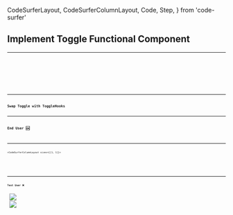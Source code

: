   CodeSurferLayout,
  CodeSurferColumnLayout,
  Code,
  Step,
} from 'code-surfer'

## Implement Toggle Functional Component

<ToggleHooks />

---

<CodeSurferLayout>
  <Code
    code={require('!!raw-loader!./ToggleHooks.0.js').default}
    lang="jsx"
    title="Implement Toggle Functional Component"
  />
  <Code
    code={require('!!raw-loader!./ToggleHooks.1.js').default}
    focus="1[17:24],5"
    lang="jsx"
    title="Implement Toggle Functional Component"
    subtitle="toggle state"
  />
  <Code
    code={require('!!raw-loader!./ToggleHooks.2.js').default}
    focus="7:9"
    lang="jsx"
    title="Implement Toggle Functional Component"
    subtitle="handleToggle function to switch the toggle"
  />
  <Code
    code={require('!!raw-loader!./ToggleHooks.3.js').default}
    focus="13[13:35]"
    lang="jsx"
    title="Implement Toggle Functional Component"
    subtitle="Render toggle state"
  />
  <Code
    code={require('!!raw-loader!../ToggleHooks.js').default}
    focus="14[15:36]"
    lang="jsx"
    title="Implement Toggle Functional Component"
    subtitle="Call handleToggle function"
  />
  <Code
    code={require('!!raw-loader!../ToggleHooks.js').default}
    focus="5,7:9,13[13:35],14[15:36]"
    lang="jsx"
    title="Implement Toggle Functional Component"
  />
</CodeSurferLayout>

---

## Swap Toggle with ToggleHooks

---

## End User 🆗

<ToggleHooks />

---

<CodeSurferColumnLayout sizes={[1, 1]}>

<Step title="Developer 🆗" subtitle="Simply swap the component name">
  <Code
    code={require('!!raw-loader!../App.js').default}
    focus="2[23:28]"
    lang="jsx"
    subtitle="Before"
  />
  <Code
    code={require('!!raw-loader!../AppHooks.js').default}
    focus="2[23:33]"
    lang="jsx"
    subtitle="After"
  />
</Step>

</CodeSurferColumnLayout>

---

## Test User ❌

<Split>
  <Image
    src={require('file-loader!./toggle-shallow-test-failure-result.png')}
    style={{
      margin: 'auto',
      height: '45vh',
      width: '45vw',
      backgroundPosition: 'right',
      backgroundSize: 'contain',
    }}
  />
  <Image
    src={require('file-loader!./toggle-shallow-test-failure-coverage.png')}
    style={{
      margin: '0 auto 0 0',
      height: '60vh',
      width: '60vw',
      backgroundPosition: 'left',
      backgroundSize: 'contain',
    }}
  />
</Split>

